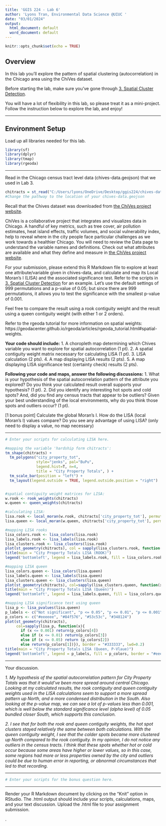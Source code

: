 ---
title: 'GGIS 224 - Lab 6'
author: 'Lyons Tran, Environmental Data Science @UIUC '
date: "03/01/2024"
output:
  html_document: default
  word_document: default
---

```{r setup, include=FALSE}
knitr::opts_chunk$set(echo = TRUE)
```

## Overview

In this lab you'll explore the pattern of spatial clustering (autocorrelation) in the Chicago area using the ChiVes dataset.  

Before starting the lab, make sure you've gone through [3. Spatial Cluster Detection](https://makosak.github.io/Intro2RSpatialMed/05-LISA.html).

You will have a lot of flexibility in this lab, so please treat it as a mini-project. Follow the instruction below to explore the lab, and enjoy!

---

## Environment Setup

Load up all libraries needed for this lab. 

```{r environment-setup, warning=FALSE, message=FALSE}
library(sf)
library(dplyr)
library(tmap)
library(rgeoda)
```

---

Read in the Chicago census tract level data (chives-data.geojson) that we used in Lab 3.

```{r code chunk for reading the data}
chitracts = st_read("C:/Users/lyons/OneDrive/Desktop/ggis224/chives-data.geojson") 
#Change the pathway to the location of your chives-data.geojson
```


Recall that the Chives dataset was downloaded from [the ChiVes project website](https://chichives.com).

ChiVes is a collaborative project that integrates and visualizes data in Chicago. 
A handful of key metrics, such as tree cover, air pollution estimates, heat island effects, 
traffic volumes, and social vulnerability index, help to reveal where in the city 
people face particular challenges as we work towards a healthier Chicago. 
You will need to review the Data page to understand the variable names and definitions. 
Check out what attributes are available and what they define and measure in [the ChiVes project website](https://chichives.com).

For your submission, please extend this R Markdown file to explore at least one attribute/variable given in chives-data, and calculate and map its Local Moran’s I (LISA) and the associated significance test. Refer to the scripts in [3. Spatial Cluster Detection](https://makosak.github.io/Intro2RSpatialMed/05-LISA.html) for an example. Let's use the default settings of 999 permutations and a p-value of 0.05; but since there are 999 permutations, it allows you to test the significance with the smallest p-value of 0.001. 

Feel free to compare the result using a rook contiguity weight and the result using a queen contiguity weight (with either 1 or 2 orders). 

Refer to the rgeoda tutorial for more information on spatial weights: https://geodacenter.github.io/rgeoda/articles/rgeoda_tutorial.html#spatial-weights.  

**Your code should include:** 
1. A choropleth map determining which Chives variable you want to explore for spatial autocorrelation (1 pt).
2. A spatial contiguity weight matrix necessary for calculating LISA (1 pt).
3. LISA calculation (2 pts). 
4. A map displaying LISA results (2 pts).
5. A map displaying LISA significance test (certainty check) results (2 pts).

**Following your code and maps, answer the following discussions:**
1. What is your hypothesis of the spatial autocorrelation pattern of the attribute you explored? Do you think your calculated result overall supports your hypothesis? (1 pt). 
2. Did you identify any interesting hot spots and cold spots? And, did you find any census tracts that appear to be outliers? Given your best understanding of the local environments, why do you think those spots and outliers occur? (1 pt). 

[1 bonus point] Calculate the global Moran's I. How do the LISA (local Moran's I) values compare? Do you see any advantage of using LISA? (only need to display a value, no map necessary)

---

```{r code chunk for your calculation and mapping}
# Enter your scripts for calculating LISA here. 

#mapping the variable 'hardship form chitracts': 
tm_shape(chitracts) +
  tm_polygons("city_property_tot", 
              style="jenks", pal="BuPu",
              legend.hist=T, n=4,
              title = "City Property Totals", ) + 
  tm_scale_bar(position = "left") + 
  tm_layout(legend.outside = TRUE, legend.outside.position = "right")


#spatial contiguity weight matrices for LISA:
w.rook <- rook_weights(chitracts)
w.queen <- queen_weights(chitracts)

#calculating LISA: 
lisa.rook <- local_moran(w.rook, chitracts['city_property_tot'], permutations = 999)
lisa.queen <- local_moran(w.queen, chitracts['city_property_tot'], permutations = 999)

#mapping LISA rooks
lisa_colors.rook <- lisa_colors(lisa.rook)
lisa_labels.rook <- lisa_labels(lisa.rook)
lisa_clusters.rook <- lisa_clusters(lisa.rook)
plot(st_geometry(chitracts), col = sapply(lisa_clusters.rook, function(x) {return(lisa_colors.rook[[x+1]])}), border = "#333333", lwd = 0.2)
title(main = "City Property Totals LISA (ROOK)")
legend('bottomleft', legend = lisa_labels.rook, fill = lisa_colors.rook, border = "#eeeeee")

#mapping LISA queen
lisa_colors.queen <- lisa_colors(lisa.queen)
lisa_labels.queen <- lisa_labels(lisa.queen)
lisa_clusters.queen <- lisa_clusters(lisa.queen)
plot(st_geometry(chitracts), col=sapply(lisa_clusters.queen, function(x){return(lisa_colors.queen[[x+1]])}), border = "#333333", lwd=0.2)
title(main = "City Property Totals LISA (Queen)")
legend('bottomleft', legend = lisa_labels.queen, fill = lisa_colors.queen)

#mapping LISA significance test using queen
lisa_p <- lisa_pvalues(lisa.queen)
p_labels <- c("Not significant", "p <= 0.05", "p <= 0.01", "p <= 0.001")
p_colors <- c("#eeeeee", "#84f576", "#53c53c", "#348124")
plot(st_geometry(chitracts), 
     col=sapply(lisa_p, function(x){
       if (x <= 0.001) return(p_colors[4])
       else if (x <= 0.01) return(p_colors[3])
       else if (x <= 0.05) return (p_colors[2])
       else return(p_colors[1])}), border = "#333333", lwd=0.2)
title(main = "City Property Totals LISA (Queen, P-Vlaue)")
legend('bottomleft', legend = p_labels, fill = p_colors, border = "#eeeeee")
```

---

Your discussion.

*1. My hypothesis of the spatial autocorrelation pattern for City Property Totals was that it would've been more spread around central Chicago. Looking at my calculated results, the rook contiguity and queen contiguity weights used in the LISA calculations seem to support a more spread pattern up North, and a more condensed distribution in the South. Also looking at the p-value map, we can see a lot of p-values less than 0.001, which is well below the standard significance level (alpha level) of 0.05 bundled closer South, which supports this conclusion.*

*2. I see that for both the rook and queen contiguity weights, the hot spot clusters stayed relatively the same between both calculations. With the queen contiguity weight, I see that the colder spots became more clustered up North compared to the rook contiguity. In my opinion, I do not notice any outliers in the census tracts. I think that these spots whether hot or cold occur because some areas have higher or lower values, so in this case, some regions had more or less properties owned by the city and outliers could be due to human error in reporting, or abnormal circumstances that led to that recording.*

---

```{r code chunk for bonus point}
# Enter your scripts for the bonus question here. 
```

---
Render your R Markdown document by clicking on the "Knit" option in RStudio. The .html output should include your scripts, calculations, maps, and your text discussion. Upload the .html file to your assignment submission.

.